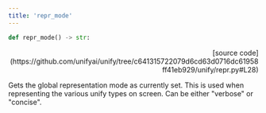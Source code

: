 ```yaml
---
title: 'repr_mode'
---
```


```python
def repr_mode() -> str:
```

<p align="right">[source code](https://github.com/unifyai/unify/tree/c641315722079d6cd63d0716dc61958ff41eb929/unify/repr.py#L28)</p>

Gets the global representation mode as currently set. This is used when representing
the various unify types on screen. Can be either "verbose" or "concise".